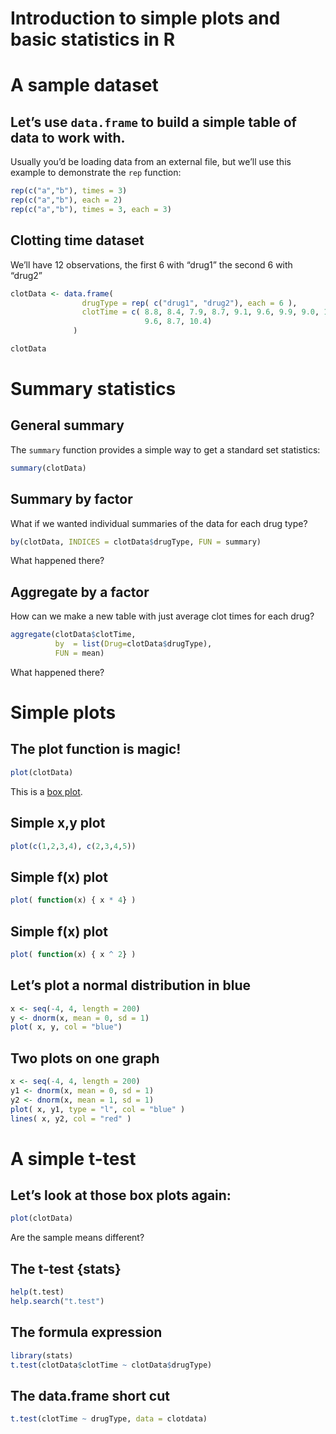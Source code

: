 # Introduction to simple plots and basic statistics in R

# A sample dataset

## Let's use `data.frame` to build a simple table of data to work with.

Usually you'd be loading data from an external file, but we'll use this example to demonstrate the `rep` function:

``` r
rep(c("a","b"), times = 3)
rep(c("a","b"), each = 2)
rep(c("a","b"), times = 3, each = 3)
````

## Clotting time dataset 

We'll have 12 observations, the first 6 with "drug1" the second 6 with "drug2"

``` r
clotData <- data.frame(
                drugType = rep( c("drug1", "drug2"), each = 6 ),
                clotTime = c( 8.8, 8.4, 7.9, 8.7, 9.1, 9.6, 9.9, 9.0, 11.1, 
                              9.6, 8.7, 10.4)
              )

clotData
````

# Summary statistics

## General summary

The `summary` function provides a simple way to get a standard set statistics:

``` r
summary(clotData)
````

## Summary by factor

What if we wanted individual summaries of the data for each drug type?

``` r
by(clotData, INDICES = clotData$drugType, FUN = summary)
````

What happened there?

## Aggregate by a factor

How can we make a new table with just average clot times for each drug?

``` r
aggregate(clotData$clotTime, 
          by  = list(Drug=clotData$drugType), 
          FUN = mean)
````

What happened there?

# Simple plots

## The plot function is magic!

``` r
plot(clotData)
````

This is a [box plot](http://en.wikipedia.org/wiki/Box_plot).

## Simple x,y plot

``` r
plot(c(1,2,3,4), c(2,3,4,5))
````

## Simple f(x) plot

``` r
plot( function(x) { x * 4} )
````

## Simple f(x) plot

``` r
plot( function(x) { x ^ 2} )
````

## Let's plot a normal distribution in blue

``` r
x <- seq(-4, 4, length = 200)
y <- dnorm(x, mean = 0, sd = 1)
plot( x, y, col = "blue")
````

## Two plots on one graph
``` r
x <- seq(-4, 4, length = 200)
y1 <- dnorm(x, mean = 0, sd = 1)
y2 <- dnorm(x, mean = 1, sd = 1)
plot( x, y1, type = "l", col = "blue" )
lines( x, y2, col = "red" )
````

# A simple t-test

## Let's look at those box plots again:

``` r
plot(clotData)
````

Are the sample means different?

## The t-test {stats}

``` r
help(t.test)
help.search("t.test")
````

## The formula expression

``` r
library(stats)
t.test(clotData$clotTime ~ clotData$drugType)
````

## The data.frame short cut

``` r
t.test(clotTime ~ drugType, data = clotdata)
````
